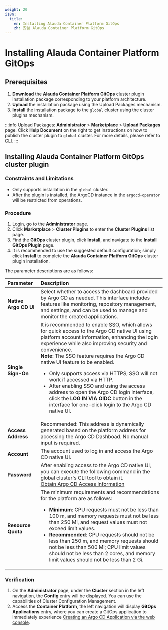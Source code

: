 ```yaml
---
weight: 20
i18n:
  title:
    en: Installing Alauda Container Platform GitOps
    zh: 安装 Alauda Container Platform GitOps
---
```


# Installing Alauda Container Platform GitOps

## Prerequisites

1. **Download** the **Alauda Container Platform GitOps** cluster plugin installation package corresponding to your platform architecture.
2. **Upload** the installation package using the Upload Packages mechanism.
3. **Install** the installation package to the `global` cluster using the cluster plugins mechanism.

:::info
Upload Packages:
**Administrator** > **Marketplace** > **Upload Packages** page.
Click **Help Document** on the right to get instructions on how to publish the cluster plugin to `global` cluster. For more details, please refer to [CLI](/ui/cli_tools/index.mdx).
:::

## Installing Alauda Container Platform GitOps cluster plugin

### Constraints and Limitations

- Only supports installation in the `global` cluster.
- After the plugin is installed, the ArgoCD instance in the `argocd-operator` will be restricted from operations.

### Procedure

1. Login, go to the **Administrator** page.
2. Click **Marketplace** > **Cluster Plugins** to enter the **Cluster Plugins** list page.
3. Find the **GitOps** cluster plugin, click **Install**, and navigate to the **Install GitOps Plugin** page.
4. It is recommended to use the suggested default configuration; simply click **Install** to complete the **Alauda Container Platform GitOps** cluster plugin installation.

The parameter descriptions are as follows:

| **Parameter**     | **Description**                                                   |
| :---------------- | :---------------------------------------------------------------- |
| **Native Argo CD UI** | Select whether to access the dashboard provided by Argo CD as needed. This interface includes features like monitoring, repository management, and settings, and can be used to manage and monitor the created applications.  |
| **Single Sign-On**    | It is recommended to enable SSO, which allows for quick access to the Argo CD native UI using platform account information, enhancing the login experience while also improving security and convenience.<br/> **Note**: The SSO feature requires the Argo CD native UI feature to be enabled. <ul><li>Only supports access via HTTPS; SSO will not work if accessed via HTTP. </li><li> After enabling SSO and using the access address to open the Argo CD login interface, click the **LOG IN VIA OIDC** button in the interface for one-click login to the Argo CD native UI.</li></ul> |
| **Access Address**  | Recommended: This address is dynamically generated based on the platform address for accessing the Argo CD Dashboad. No manual input is required. |
| **Account**         | The account used to log in and access the Argo CD native UI.  |
| **Password**        | After enabling access to the Argo CD native UI, you can execute the following command in the global cluster's CLI tool to obtain it. <br/>[Obtain Argo CD Access Information](../how_to/argocd_info.mdx#argocd-password-cli)|
| **Resource Quota**  | The minimum requirements and recommendations for the platform are as follows: <ul><li> **Minimum**: CPU requests must not be less than 100 m, and memory requests must not be less than 250 Mi, and request values must not exceed limit values.</li><li> **Recommended**: CPU requests should not be less than 250 m, and memory requests should not be less than 500 Mi; CPU limit values should not be less than 2 cores, and memory limit values should not be less than 2 Gi.</li></ul>|

### Verification

1. On the **Administrator** page, under the **Cluster** section in the left navigation, the **Config** entry will be displayed. You can use the capabilities of Cluster Configuration Management.
2. Access the **Container Platform**, the left navigation will display **GitOps Applications** entry, where you can create a GitOps application to immediately experience [Creating an Argo CD Application via the web console](../how_to/create_gitops_app.mdx).
